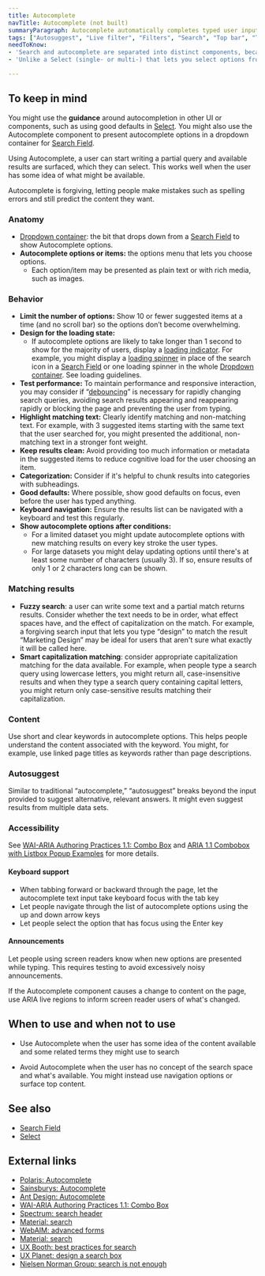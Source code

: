 ```yaml
---
title: Autocomplete
navTitle: Autocomplete (not built)
summaryParagraph: Autocomplete automatically completes typed user input with matching results from a larger data set. Autosuggest breaks beyond the input provided to suggest alternative, relevant answers.
tags: ["Autosuggest", "Live filter", "Filters", "Search", "Top bar", "Text input"]
needToKnow:
- 'Search and autocomplete are separated into distinct components, because search may be used in a way that doesn't show autocompleted results.'
- 'Unlike a Select (single- or multi-) that lets you select options from an options menu, the Autocomplete component has other behavior beyond choosing an option as the value for a setting, such as linking to other content.'

---
```



## To keep in mind

You might use the **guidance** around autocompletion in other UI or components, such as using good defaults in [Select](/components/select). You might also use the Autocomplete component to present autocomplete options in a dropdown container for [Search Field](/components/search-field).

Using Autocomplete, a user can start writing a partial query and available results are surfaced, which they can select. This works well when the user has some idea of what might be available.

Autocomplete is forgiving, letting people make mistakes such as spelling errors and still predict the content they want.

### Anatomy

- [Dropdown container](/components/dropdown/): the bit that drops down from a [Search Field](/components/search-field) to show Autocomplete options.
- **Autocomplete options or items:** the options menu that lets you choose options.
    - Each option/item may be presented as plain text or with rich media, such as images.

### Behavior

- **Limit the number of options:** Show 10 or fewer suggested items at a time (and no scroll bar) so the options don’t become overwhelming.
- **Design for the loading state:**
   - If autocomplete options are likely to take longer than 1 second to show for the majority of users, display a [loading indicator](/guidelines/loading-patterns/). For example, you might display a [loading spinner](/components/loading-spinner) in place of the search icon in a [Search Field](/components/search-field) or one loading spinner in the whole [Dropdown container](/components/dropdown/). See loading guidelines.
- **Test performance:** To maintain performance and responsive interaction, you may consider if “[debouncing](https://css-tricks.com/the-difference-between-throttling-and-debouncing/)” is necessary for rapidly changing search queries, avoiding search results appearing and reappearing rapidly or blocking the page and preventing the user from typing.
- **Highlight matching text:** Clearly identify matching and non-matching text. For example, with 3 suggested items starting with the same text that the user searched for, you might presented the additional, non-matching text in a stronger font weight.
- **Keep results clean:** Avoid providing too much information or metadata in the suggested items to reduce cognitive load for the user choosing an item.
- **Categorization:** Consider if it's helpful to chunk results into categories with subheadings.
- **Good defaults:** Where possible, show good defaults on focus, even before the user has typed anything.
- **Keyboard navigation:** Ensure the results list can be navigated with a keyboard and test this regularly.
- **Show autocomplete options after conditions:**
    - For a limited dataset you might update autocomplete options with new matching results on every key stroke the user types.
    - For large datasets you might delay updating options until there's at least some number of characters (usually 3). If so, ensure results of only 1 or 2 characters long can be shown.

### Matching results

- **Fuzzy search**: a user can write some text and a partial match returns results. Consider whether the text needs to be in order, what effect spaces have, and the effect of capitalization on the match. For example, a forgiving search input that lets you type “design” to match the result “Marketing Design” may be ideal for users that aren't sure what exactly it will be called here.
- **Smart capitalization matching**: consider appropriate capitalization matching for the data available. For example, when people type a search query using lowercase letters, you might return all, case-insensitive results and when they type a search query containing capital letters, you might return only case-sensitive results matching their capitalization.


### Content

Use short and clear keywords in autocomplete options. This helps people understand the content associated with the keyword. You might, for example, use linked page titles as keywords rather than page descriptions.

### Autosuggest

Similar to traditional “autocomplete,” “autosuggest” breaks beyond the input provided to suggest alternative, relevant answers. It might even suggest results from multiple data sets.

### Accessibility

See [WAI-ARIA Authoring Practices 1.1: Combo Box](https://www.w3.org/TR/wai-aria-practices-1.1/#combobox) and [ARIA 1.1 Combobox with Listbox Popup Examples](https://www.w3.org/TR/wai-aria-practices/examples/combobox/aria1.1pattern/listbox-combo.html) for more details.

#### Keyboard support

- When tabbing forward or backward through the page, let the autocomplete text input take keyboard focus with the tab key
- Let people navigate through the list of autocomplete options using the up and down arrow keys
- Let people select the option that has focus using the Enter key

#### Announcements

Let people using screen readers know when new options are presented while typing. This requires testing to avoid excessively noisy announcements.

If the Autocomplete component causes a change to content on the page, use ARIA live regions to inform screen reader users of what's changed.

## When to use and when not to use

<WhenToUseAndWhenNotToUse>
<WhenToUse>

- Use Autocomplete when the user has some idea of the content available and some related terms they might use to search

</WhenToUse>
<WhenNotToUse>

- Avoid Autocomplete when the user has no concept of the search space and what's available. You might instead use navigation options or surface top content.

</WhenNotToUse>
</WhenToUseAndWhenNotToUse>

## See also

- [Search Field](/components/search-field)
- [Select](/components/select)

## External links

- [Polaris: Autocomplete](https://polaris.shopify.com/components/forms/autocomplete)
- [Sainsburys: Autocomplete](https://luna.sainsburys.co.uk/components/autocomplete)
- [Ant Design: Autocomplete](https://ant.design/components/auto-complete/#header)
- [WAI-ARIA Authoring Practices 1.1: Combo Box](https://www.w3.org/TR/wai-aria-practices-1.1/#combobox)
- [Spectrum: search header](https://spectrum.adobe.com/page/combo-box/#Autocomplete)
- [Material: search](https://material.io/design/navigation/search.html)
- [WebAIM: advanced forms](https://webaim.org/techniques/forms/advanced)
- [Material: search](https://material.io/design/navigation/search.html)
- [UX Booth: best practices for search](https://www.uxbooth.com/articles/best-practices-for-search/)
- [UX Planet: design a search box](https://uxplanet.org/design-a-perfect-search-box-b6baaf9599c)
- [Nielsen Norman Group: search is not enough](https://www.nngroup.com/articles/search-not-enough/)

